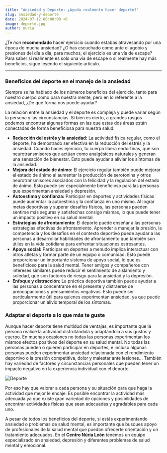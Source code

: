 ```yaml
---
title: "Ansiedad y Deporte: ¿Ayuda realmente hacer deporte?"
slug: ansiedad-y-deporte
date: 2024-07-12 00:00:00 +0
image: deporte.jpg
author: nuria
---
```


¿Te _han_ **recomendado** hacer ejercicio cuando estabas atravesando por una época de mucha ansiedad? ¿O has escuchado como ante el agobio y presiones del día a día, para muchos, el ejercicio es una vía de escape? Para saber si realmente es solo una vía de escape o si realmente hay más beneficios, sigue leyendo el siguiente artículo.

---

### Beneficios del deporte en el manejo de la ansiedad

Siempre se ha hablado de los números beneficios del ejercicio, tanto para nuestro cuerpo como para nuestra mente, pero en lo referente a la ansiedad, ¿De qué forma nos puede ayudar?

La relación entre la ansiedad y el deporte es compleja y puede variar según la persona y las circunstancias. Si bien es cierto, a grandes rasgos podemos encontrar algunas formas en las que estas dos áreas están conectadas de forma beneficiosa para nuestra salud:

- **Reducción del estrés y la ansiedad:** La actividad física regular, como el deporte, ha demostrado ser efectiva en la reducción del estrés y la ansiedad. Cuando haces ejercicio, tu cuerpo libera endorfinas, que son neurotransmisores que actúan como analgésicos naturales y generan una sensación de bienestar. Esto puede ayudar a aliviar los síntomas de la ansiedad.
- **Mejora del estado de ánimo:** El ejercicio regular también puede mejorar el estado de ánimo al aumentar la producción de serotonina y otros neurotransmisores asociados con la felicidad y la regulación del estado de ánimo. Esto puede ser especialmente beneficioso para las personas que experimentan ansiedad y depresión.
- **Autoestima y confianza:** Participar en deportes y actividades físicas puede aumentar la autoestima y la confianza en uno mismo. Al lograr metas deportivas y superar desafíos físicos, las personas pueden sentirse más seguras y satisfechas consigo mismas, lo que puede tener un impacto positivo en su salud mental.
- **Estrategias de afrontamiento:** El deporte puede enseñar a las personas estrategias efectivas de afrontamiento. Aprender a manejar la presión, la competencia y los desafíos en el contexto deportivo puede ayudar a las personas a desarrollar habilidades de afrontamiento que también son útiles en la vida cotidiana para enfrentar situaciones estresantes.
- **Apoyo social:** Participar en deportes a menudo implica interactuar con otros atletas y formar parte de un equipo o comunidad. Esto puede proporcionar un importante sistema de apoyo social, lo que es beneficioso para la salud mental. Tener amigos y compañeros con intereses similares puede reducir el sentimiento de aislamiento y soledad, que son factores de riesgo para la ansiedad y la depresión.
- **Enfoque y distracción:** La práctica deportiva también puede ayudar a las personas a concentrarse en el presente y distraerse de preocupaciones y pensamientos negativos. Esto puede ser particularmente útil para quienes experimentan ansiedad, ya que puede proporcionar un alivio temporal de los síntomas.

### Adaptar el deporte a lo que más te guste

Aunque hacer deporte tiene multidud de ventajas, es importante que la persona realice la actividad disfrutándola y adaptándola a sus gustos y cuerpo. En muchas ocasiones no todas las personas experimentan los mismos efectos positivos del deporte en su salud mental. No todas las personas pueden o quieren participar en deportes, e incluso algunas personas pueden experimentar ansiedad relacionada con el rendimiento deportivo o la presión competitiva, dolor y malestar ante lesiones... También hay variedad de factores y circunstancias personales que pueden tener un impacto negativo en la experiencia individual con el deporte.

![Deporte](deporte2.jpg)

Por eso hay que valorar a cada persona y su situación para que haga la actividad que mejor le encaje. Es posible encontrar la actividad más adecuada ya que existe gran variedad de opciones y posibilidades de encontrar actividades físicas que sean adecuadas y agradables para cada uno.

A pesar de todos los beneficios del deporte, si estás experimentando ansiedad o problemas de salud mental, es importante que busques apoyo de profesionales de la salud mental que puedan ofrecerte orientación y un tratamiento adecuados. En el **Centro Núria León** tenemos un equipo especializado en ansiedad, depresión y diferentes problemas de salud mental y emocional.
